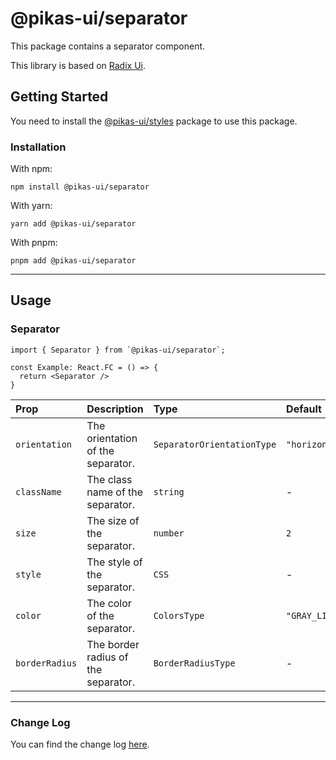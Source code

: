 # @pikas-ui/separator

This package contains a separator component.

This library is based on [Radix Ui](https://www.radix-ui.com/).

## Getting Started

You need to install the [@pikas-ui/styles](../styles/README.md) package to use this package.

### Installation

With npm:

```
npm install @pikas-ui/separator
```

With yarn:

```
yarn add @pikas-ui/separator
```

With pnpm:

```
pnpm add @pikas-ui/separator
```

---

## Usage

### Separator

```tsx
import { Separator } from `@pikas-ui/separator`;

const Example: React.FC = () => {
  return <Separator />
}
```

| Prop           | Description                         | Type                       | Default          |
| :------------- | :---------------------------------- | :------------------------- | :--------------- |
| `orientation`  | The orientation of the separator.   | `SeparatorOrientationType` | `"horizontal"`   |
| `className`    | The class name of the separator.    | `string`                   | -                |
| `size`         | The size of the separator.          | `number`                   | `2`              |
| `style`        | The style of the separator.         | `CSS`                      | -                |
| `color`        | The color of the separator.         | `ColorsType`               | `"GRAY_LIGHTER"` |
| `borderRadius` | The border radius of the separator. | `BorderRadiusType`         | -                |

---

### Change Log

You can find the change log [here](CHANGELOG.md).
